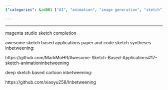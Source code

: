 ```yaml
---
{"categories": &id001 ["AI", "animation", "image generation", "sketch"], "category": "Sketch-based Applications", "date": "2022-05-31 06:49:53", "description": "Sketch-based applications leverage AI technology to transform and bring life to sketches through completion and animation, exemplified by Magenta Studio and Inbetweening.", "tags": *id001, "title": "Sketch based applications"}

---
```


------

magenta studio sketch completion

awesome sketch based applications paper and code sketch syntheses inbetweening:

https://github.com/MarkMoHR/Awesome-Sketch-Based-Applications#17-sketch-animationinbetweening

deep sketch based cartoon inbetweening:

https://github.com/xiaoyu258/Inbetweening


